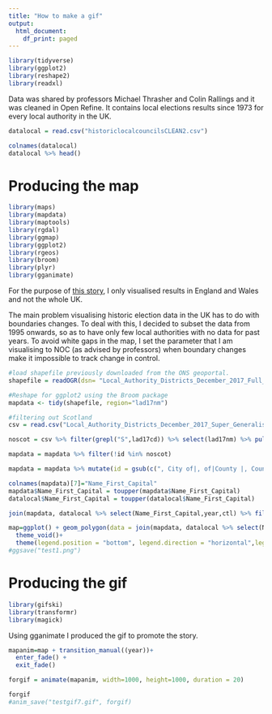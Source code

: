 ---
title: "How to make a gif"
output:
  html_document:
    df_print: paged
---



```{r message=FALSE, warning=FALSE}
library(tidyverse)
library(ggplot2)
library(reshape2)
library(readxl)
```

Data was shared by professors Michael Thrasher and Colin Rallings and it was cleaned in Open Refine. It contains local elections results since 1973 for every local authority in the UK. 

```{r}
datalocal = read.csv("historiclocalcouncilsCLEAN2.csv")

```

```{r}
colnames(datalocal)
datalocal %>% head()
```


# Producing the map

```{r message=FALSE, warning=FALSE}
library(maps)
library(mapdata)
library(maptools)
library(rgdal)
library(ggmap)
library(ggplot2)
library(rgeos)
library(broom)
library(plyr)
library(gganimate)
```


For the purpose of [this story](https://news.sky.com/story/local-elections-see-how-your-area-has-voted-over-the-past-40-years-11707933), I only visualised results in England and Wales and not the whole UK. 

The main problem visualising historic election data in the UK has to do with boundaries changes. To deal with this, I decided to subset the data from 1995 onwards, so as to have only few local authorities with no data for past years. To avoid white gaps in the map, I set the parameter that I am visualising to NOC (as advised by professors) when boundary changes make it impossible to track change in control. 

```{r}
#load shapefile previously downloaded from the ONS geoportal.
shapefile = readOGR(dsn= "Local_Authority_Districts_December_2017_Full_Clipped_Boundaries_in_Great_Britain.shp")
```



```{r message=FALSE, warning=FALSE}
#Reshape for ggplot2 using the Broom package
mapdata <- tidy(shapefile, region="lad17nm")
```


```{r}
#filtering out Scotland
csv = read.csv("Local_Authority_Districts_December_2017_Super_Generalised_Clipped_Boundaries_in_United_Kingdom_WGS84.csv")

noscot = csv %>% filter(grepl("S",lad17cd)) %>% select(lad17nm) %>% pull()
```


```{r}
mapdata = mapdata %>% filter(!id %in% noscot)
```





```{r}
mapdata = mapdata %>% mutate(id = gsub(c(", City of|, of|County |, County of|, Council| City|City of "), "", id)) %>% mutate(id=gsub(" and "," & ", id))

colnames(mapdata)[7]="Name_First_Capital"
mapdata$Name_First_Capital = toupper(mapdata$Name_First_Capital)
datalocal$Name_First_Capital = toupper(datalocal$Name_First_Capital)
```



```{r}
join(mapdata, datalocal %>% select(Name_First_Capital,year,ctl) %>% filter(year==2018), by="Name_First_Capital") %>% filter(is.na(ctl)) %>% distinct(Name_First_Capital)
```



```{r}
map=ggplot() + geom_polygon(data = join(mapdata, datalocal %>% select(Name_First_Capital,year,ctl) %>% filter(year >1994), by="Name_First_Capital") %>% mutate(ctl = ifelse(is.na(ctl),"NOC",as.character(ctl))), aes(x = long, y = lat, group = group,fill=ctl),color="#ffffff", size = 0.001)+ coord_fixed(1)+scale_fill_manual(values=c("#1465B6", "#C0C0C0","#C40813","#F7B229","#4A4A4A","#17A454","#A10BBD"), name=NULL,breaks=c("Con","Lab","LD","PC","Ind","NOC"))+labs(title = "How England and Wales changed",subtitle =  "Year: {current_frame}", x=NULL, y=NULL)+
  theme_void()+
  theme(legend.position = "bottom", legend.direction = "horizontal",legend.text=element_text(size=18),legend.key.size = unit(.8, "cm"), plot.title=element_text(size = 36),plot.subtitle=element_text(size = 38,face = "bold"))
#ggsave("test1.png")
```

# Producing the gif


```{r message=TRUE, warning=FALSE}
library(gifski)
library(transformr)
library(magick)
```

Using gganimate I produced the gif to promote the story. 


```{r}

mapanim=map + transition_manual((year))+
  enter_fade() +
  exit_fade()

```


```{r message=FALSE, warning=FALSE}
forgif = animate(mapanim, width=1000, height=1000, duration = 20)
```
```{r}
forgif
#anim_save("testgif7.gif", forgif)
```



